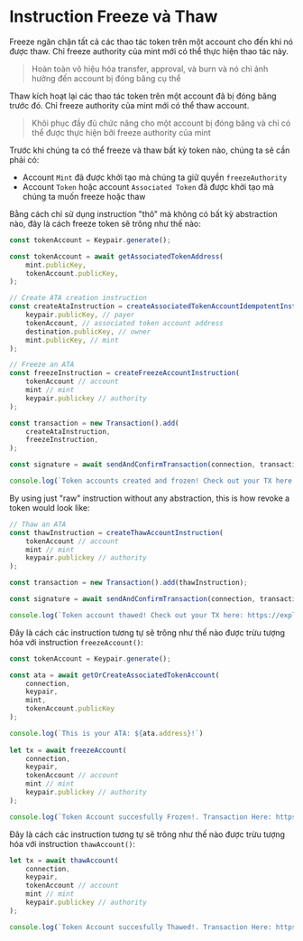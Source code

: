 
# Instruction Freeze và Thaw

Freeze ngăn chặn tất cả các thao tác token trên một account cho đến khi nó được thaw. Chỉ freeze authority của mint mới có thể thực hiện thao tác này.

> Hoàn toàn vô hiệu hóa transfer, approval, và burn và nó chỉ ảnh hưởng đến account bị đóng băng cụ thể

Thaw kích hoạt lại các thao tác token trên một account đã bị đóng băng trước đó. Chỉ freeze authority của mint mới có thể thaw account.

> Khôi phục đầy đủ chức năng cho một account bị đóng băng và chỉ có thể được thực hiện bởi freeze authority của mint

Trước khi chúng ta có thể freeze và thaw bất kỳ token nào, chúng ta sẽ cần phải có:
- Account `Mint` đã được khởi tạo mà chúng ta giữ quyền `freezeAuthority`
- Account `Token` hoặc account `Associated Token` đã được khởi tạo mà chúng ta muốn freeze hoặc thaw

<ArticleSection name="Instruction thô" id="raw-instruction" level="h2" />

Bằng cách chỉ sử dụng instruction "thô" mà không có bất kỳ abstraction nào, đây là cách freeze token sẽ trông như thế nào:

```ts
const tokenAccount = Keypair.generate();

const tokenAccount = await getAssociatedTokenAddress(
    mint.publicKey,
    tokenAccount.publicKey,
);

// Create ATA creation instruction
const createAtaInstruction = createAssociatedTokenAccountIdempotentInstruction(
    keypair.publicKey, // payer
    tokenAccount, // associated token account address
    destination.publicKey, // owner
    mint.publicKey, // mint
);

// Freeze an ATA 
const freezeInstruction = createFreezeAccountInstruction(
    tokenAccount // account
    mint // mint
    keypair.publickey // authority
);

const transaction = new Transaction().add(
    createAtaInstruction,
    freezeInstruction,
);

const signature = await sendAndConfirmTransaction(connection, transaction, [keypair]);

console.log(`Token accounts created and frozen! Check out your TX here: https://explorer.solana.com/tx/${signature}?cluster=devnet`);
```

By using just "raw" instruction without any abstraction, this is how revoke a token would look like:

```ts
// Thaw an ATA 
const thawInstruction = createThawAccountInstruction(
    tokenAccount // account
    mint // mint
    keypair.publickey // authority
);

const transaction = new Transaction().add(thawInstruction);

const signature = await sendAndConfirmTransaction(connection, transaction, [keypair]);

console.log(`Token account thawed! Check out your TX here: https://explorer.solana.com/tx/${signature}?cluster=devnet`);
```

<ArticleSection name="Instruction được trừu tượng hóa" id="abstracted-instruction" level="h2" />

Đây là cách các instruction tương tự sẽ trông như thế nào được trừu tượng hóa với instruction `freezeAccount()`:

```ts
const tokenAccount = Keypair.generate();

const ata = await getOrCreateAssociatedTokenAccount(
    connection,
    keypair,
    mint,
    tokenAccount.publicKey
);

console.log(`This is your ATA: ${ata.address}!`)
  
let tx = await freezeAccount(
    connection,
    keypair,
    tokenAccount // account
    mint // mint
    keypair.publickey // authority
);

console.log(`Token Account succesfully Frozen!. Transaction Here: https://explorer.solana.com/tx/${tx}?cluster=devnet`)
```

Đây là cách các instruction tương tự sẽ trông như thế nào được trừu tượng hóa với instruction `thawAccount()`:

```ts
let tx = await thawAccount(
    connection,
    keypair,
    tokenAccount // account
    mint // mint
    keypair.publickey // authority
);

console.log(`Token Account succesfully Thawed!. Transaction Here: https://explorer.solana.com/tx/${tx}?cluster=devnet`)
```